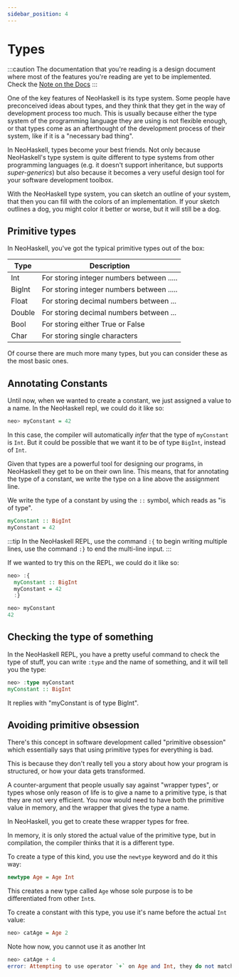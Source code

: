 ```yaml
---
sidebar_position: 4
---
```



# Types

:::caution
The documentation that you're reading is a design document where most of
the features you're reading are yet to be implemented. Check the [Note on the Docs](/docs/docs-intro)
:::

One of the key features of NeoHaskell is its type system. Some people have preconceived
ideas about types, and they think that they get in the way of development process too
much. This is usually because either the type system of the programming language they
are using is not flexible enough, or that types come as an afterthought of the 
development process of their system, like if it is a "necessary bad thing".

In NeoHaskell, types become your best friends. Not only because NeoHaskell's type 
system is quite different to type systems from other programming languages (e.g. 
it doesn't support inheritance, but supports _super-generics_) but also because
it becomes a very useful design tool for your software development toolbox.

With the NeoHaskell type system, you can sketch an outline of your system, that then
you can fill with the colors of an implementation. If your sketch outlines a dog,
you might color it better or worse, but it will still be a dog.

## Primitive types

In NeoHaskell, you've got the typical primitive types out of the box:

| Type | Description |
|-----|---------|
| Int | For storing integer numbers between .....|
| BigInt | For storing integer numbers between .....|
| Float | For storing decimal numbers between ...|
| Double | For storing decimal numbers between ...|
| Bool | For storing either True or False |
| Char | For storing single characters |

Of course there are much more many types, but you can consider these as the 
most basic ones.

## Annotating Constants

Until now, when we wanted to create a constant, we just assigned a value to a name.
In the NeoHaskell repl, we could do it like so:

```haskell
neo> myConstant = 42
```

In this case, the compiler will automatically _infer_ that the type of `myConstant`
is `Int`. But it could be possible that we want it to be of type `BigInt`, instead of 
`Int`.

Given that types are a powerful tool for designing our programs, in NeoHaskell they 
get to be on their own line. This means, that for annotating the type of a constant,
we write the type on a line above the assignment line.

We write the type of a constant by using the `::` symbol, which reads as "is of type".

```haskell
myConstant :: BigInt
myConstant = 42
```

:::tip
In the NeoHaskell REPL, use the command `:{` to begin writing multiple lines,
use the command `:}` to end the multi-line input.
:::

If we wanted to try this on the REPL, we could do it like so:

```haskell
neo> :{
  myConstant :: BigInt
  myConstant = 42
  :}

neo> myConstant
42
```

## Checking the type of something

In the NeoHaskell REPL, you have a pretty useful command to check the type of stuff,
you can write `:type` and the name of something, and it will tell you the type:

```haskell
neo> :type myConstant
myConstant :: BigInt
```

It replies with "myConstant is of type BigInt".

## Avoiding primitive obsession

There's this concept in software development called "primitive obsession" which
essentially says that using primitive types for everything is bad.

This is because they don't really tell you a story about how your program is 
structured, or how your data gets transformed.

A counter-argument that people usually say against "wrapper types", or types whose
only reason of life is to give a name to a primitive type, is that they are not 
very efficient. You now would need to have both the primitive value in memory, and 
the wrapper that gives the type a name.

In NeoHaskell, you get to create these wrapper types for free.

In memory, it is only stored the actual value of the primitive type, but in compilation,
the compiler thinks that it is a different type.

To create a type of this kind, you use the `newtype` keyword and do it this way:

```haskell
newtype Age = Age Int
```

This creates a new type called `Age` whose sole purpose is to be differentiated from 
other `Int`s.

To create a constant with this type, you use it's name before the actual `Int` value:

```haskell
neo> catAge = Age 2
```

Note how now, you cannot use it as another Int 

```haskell
neo> catAge + 4
error: Attempting to use operator `+` on Age and Int, they do not match...
```

